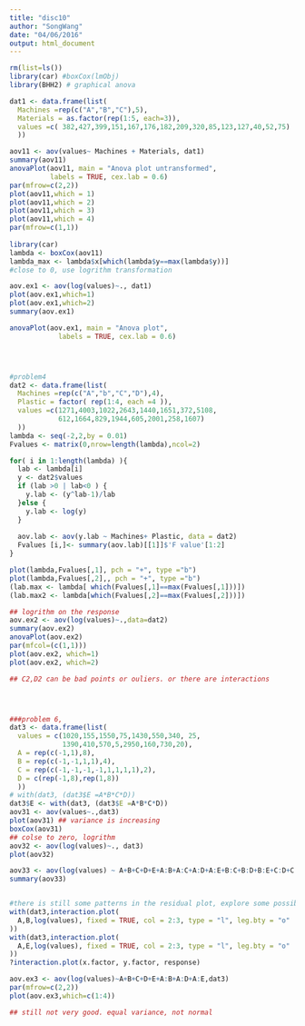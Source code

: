 ```yaml
---
title: "disc10"
author: "SongWang"
date: "04/06/2016"
output: html_document
---
```


```r
rm(list=ls())
library(car) #boxCox(lmObj)
library(BHH2) # graphical anova

dat1 <- data.frame(list(
  Machines =rep(c("A","B","C"),5),
  Materials = as.factor(rep(1:5, each=3)),
  values =c( 382,427,399,151,167,176,182,209,320,85,123,127,40,52,75)
  ))

aov11 <- aov(values~ Machines + Materials, dat1)
summary(aov11)
anovaPlot(aov11, main = "Anova plot untransformed",
          labels = TRUE, cex.lab = 0.6)
par(mfrow=c(2,2))
plot(aov11,which = 1)
plot(aov11,which = 2)
plot(aov11,which = 3)
plot(aov11,which = 4)
par(mfrow=c(1,1))
    
library(car)
lambda <- boxCox(aov11)
lambda_max <- lambda$x[which(lambda$y==max(lambda$y))] 
#close to 0, use logrithm transformation

aov.ex1 <- aov(log(values)~., dat1)
plot(aov.ex1,which=1)
plot(aov.ex1,which=2)
summary(aov.ex1)

anovaPlot(aov.ex1, main = "Anova plot",
            labels = TRUE, cex.lab = 0.6)




#problem4 
dat2 <- data.frame(list(
  Machines =rep(c("A","b","C","D"),4),
  Plastic = factor( rep(1:4, each =4 )),
  values =c(1271,4003,1022,2643,1440,1651,372,5108,
            612,1664,829,1944,605,2001,258,1607)
  ))
lambda <- seq(-2,2,by = 0.01)
Fvalues <- matrix(0,nrow=length(lambda),ncol=2)

for( i in 1:length(lambda) ){
  lab <- lambda[i]
  y <- dat2$values
  if (lab >0 | lab<0 ) {
    y.lab <- (y^lab-1)/lab
  }else {
    y.lab <- log(y)
  }
  
  aov.lab <- aov(y.lab ~ Machines+ Plastic, data = dat2)
  Fvalues [i,]<- summary(aov.lab)[[1]]$'F value'[1:2]
}

plot(lambda,Fvalues[,1], pch = "+", type ="b")
plot(lambda,Fvalues[,2],, pch = "+", type ="b")
(lab.max <- lambda[ which(Fvalues[,1]==max(Fvalues[,1]))])  
(lab.max2 <- lambda[which(Fvalues[,2]==max(Fvalues[,2]))])

## logrithm on the response
aov.ex2 <- aov(log(values)~.,data=dat2)
summary(aov.ex2)
anovaPlot(aov.ex2)
par(mfcol=(c(1,1)))
plot(aov.ex2, which=1)
plot(aov.ex2, which=2)

## C2,D2 can be bad points or ouliers. or there are interactions




###problem 6,
dat3 <- data.frame(list(
  values = c(1020,155,1550,75,1430,550,340, 25,
             1390,410,570,5,2950,160,730,20),
  A = rep(c(-1,1),8),
  B = rep(c(-1,-1,1,1),4),
  C = rep(c(-1,-1,-1,-1,1,1,1,1),2),
  D = c(rep(-1,8),rep(1,8))
  ))
# with(dat3, (dat3$E =A*B*C*D))
dat3$E <- with(dat3, (dat3$E =A*B*C*D))
aov31 <- aov(values~.,dat3)
plot(aov31) ## variance is increasing
boxCox(aov31)
## colse to zero, logrithm 
aov32 <- aov(log(values)~., dat3)
plot(aov32)

aov33 <- aov(log(values) ~ A+B+C+D+E+A:B+A:C+A:D+A:E+B:C+B:D+B:E+C:D+C:E+D:E, dat3)
summary(aov33)


#there is still some patterns in the residual plot, explore some possible interaction
with(dat3,interaction.plot(
  A,B,log(values), fixed = TRUE, col = 2:3, type = "l", leg.bty = "o"
))
with(dat3,interaction.plot(
  A,E,log(values), fixed = TRUE, col = 2:3, type = "l", leg.bty = "o"
))
?interaction.plot(x.factor, y.factor, response)

aov.ex3 <- aov(log(values)~A+B+C+D+E+A:B+A:D+A:E,dat3)
par(mfrow=c(2,2))
plot(aov.ex3,which=c(1:4))

## still not very good. equal variance, not normal


```